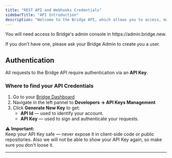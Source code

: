 ```yaml
---
title: "REST API and Webhooks Credentials"
sidebarTitle: "API Introduction"
description: "Welcome to the Bridge API, which allows you to access, manage, and analyze your data programmatically. This guide will help you get started with authentication and where to get your API Key."
---
```


<Note>
  You will need access to Bridge's admin console  in https://admin.bridge.new.

  If you don't have one, please ask your Bridge Admin to create you a user.
</Note>

## Authentication

All requests to the Bridge API require authentication via an **API Key**.

### Where to find your API Credentials

1. Go to your [Bridge Dashboard](https://admin.bridge.new)
2. Navigate in the left pannel to **Developers → API Keys Management**
3. Click **Generate New Key** to get:
   - **API Id** — used to identify your account.
   - **API Key** — used to sign and authenticate your requests.

⚠️ **Important:**\
Keep your API Key safe — never expose it in client-side code or public repositories. Also we will not be able to show your API Key again, so make sure you don't loose it.

---
